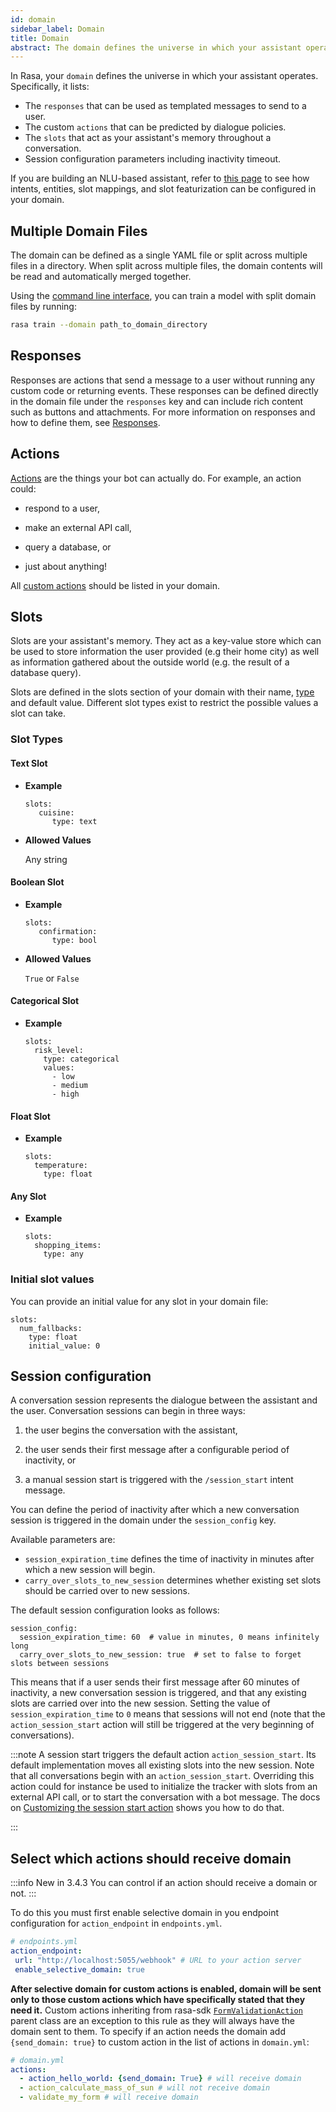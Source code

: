 ```yaml
---
id: domain
sidebar_label: Domain
title: Domain
abstract: The domain defines the universe in which your assistant operates.
---
```


In Rasa, your `domain` defines the universe in which your assistant operates.
Specifically, it lists:

* The `responses` that can be used as templated messages to send to a user.
* The custom `actions` that can be predicted by dialogue policies.
* The `slots` that act as your assistant's memory throughout a conversation.
* Session configuration parameters including inactivity timeout.

If you are building an NLU-based assistant, refer to [this page](./building-classic-assistants/domain.mdx) to see how 
intents, entities, slot mappings, and slot featurization can be configured in 
your domain. 

## Multiple Domain Files

The domain can be defined as a single YAML file or split across multiple files in a directory.
When split across multiple files, the domain contents will be read and automatically merged together.

Using the [command line interface](./command-line-interface.mdx#rasa-train),
you can train a model with split domain files by running:

```bash
rasa train --domain path_to_domain_directory
```


## Responses

Responses are actions that send a message to a user without running any custom code or
returning events. These responses can be defined directly in the domain file under the `responses` key
and can include rich content such as buttons and attachments. For more information on responses and how to define them,
see [Responses](./responses.mdx).

## Actions

[Actions](./actions.mdx) are the things your bot can actually do.
For example, an action could:

- respond to a user,

- make an external API call,

- query a database, or

- just about anything!

All [custom actions](./custom-actions.mdx) should be listed in your domain.


## Slots

Slots are your assistant's memory. They act as a key-value store
which can be used to store information the user provided (e.g their home city)
as well as information gathered about the outside world (e.g. the result of a
database query).

Slots are defined in the slots section of your domain with their name,
[type](./domain.mdx#slot-types) and default value.
Different slot types exist to restrict the possible values a slot can take.

### Slot Types

#### Text Slot

- **Example**

  ```yaml-rasa
  slots:
     cuisine:
        type: text
  ```
- **Allowed Values**

  Any string

#### Boolean Slot

- **Example**

  ```yaml-rasa
  slots:
     confirmation:
        type: bool
  ```
- **Allowed Values**

  `True` or `False`

#### Categorical Slot

- **Example**

  ```yaml-rasa
  slots:
    risk_level:
      type: categorical
      values:
        - low
        - medium
        - high
  ```

#### Float Slot

- **Example**

  ```yaml-rasa
  slots:
    temperature:
      type: float
  ```

#### Any Slot

- **Example**

  ```yaml-rasa
  slots:
    shopping_items:
      type: any
  ```


### Initial slot values

You can provide an initial value for any slot in your domain file:

```yaml-rasa
slots:
  num_fallbacks:
    type: float
    initial_value: 0
```


## Session configuration

A conversation session represents the dialogue between the assistant and the user.
Conversation sessions can begin in three ways:

1. the user begins the conversation with the assistant,

2. the user sends their first message after a configurable period of inactivity, or

3. a manual session start is triggered with the `/session_start` intent message.

You can define the period of inactivity after which a new conversation
session is triggered in the domain under the `session_config` key.

Available parameters are:

- `session_expiration_time` defines the time of inactivity in minutes after which a
  new session will begin.
- `carry_over_slots_to_new_session` determines whether
  existing set slots should be carried over to new sessions.

The default session configuration looks as follows:

```yaml-rasa
session_config:
  session_expiration_time: 60  # value in minutes, 0 means infinitely long
  carry_over_slots_to_new_session: true  # set to false to forget slots between sessions
```

This means that if a user sends their first message after 60 minutes of inactivity, a
new conversation session is triggered, and that any existing slots are carried over
into the new session. Setting the value of `session_expiration_time` to `0` means
that sessions will not end (note that the `action_session_start` action will still
be triggered at the very beginning of conversations).

:::note
A session start triggers the default action `action_session_start`. Its default
implementation moves all existing slots into the new session. Note that all
conversations begin with an `action_session_start`. Overriding this action could
for instance be used to initialize the tracker with slots from an external API
call, or to start the conversation with a bot message. The docs on
[Customizing the session start action](./default-actions.mdx#customization) shows you how to do that.

:::


## Select which actions should receive domain

:::info New in 3.4.3
You can control if an action should receive a domain or not.
:::

To do this you must first enable selective domain in you endpoint configuration for
`action_endpoint` in `endpoints.yml`.

```YAML
# endpoints.yml
action_endpoint:
 url: "http://localhost:5055/webhook" # URL to your action server
 enable_selective_domain: true
```

**After selective domain for custom actions is enabled, domain will be sent only to
those custom actions which have specifically stated that they need it.**
Custom actions inheriting from rasa-sdk [`FormValidationAction`](../action-server/validation-action.mdx#formvalidationaction-class)
parent class are an exception to this rule as they will always have the domain sent to them.
To specify if an action needs the domain add `{send_domain: true}` to custom action in the list
of actions in `domain.yml`:

```YAML
# domain.yml
actions:
  - action_hello_world: {send_domain: True} # will receive domain
  - action_calculate_mass_of_sun # will not receive domain
  - validate_my_form # will receive domain
```
